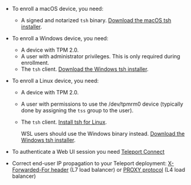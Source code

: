 - To enroll a macOS device, you need:
  - A signed and notarized `tsh` binary.
    [Download the macOS tsh installer](../../installation/macos.mdx).
- To enroll a Windows device, you need:
  - A device with TPM 2.0.
  - A user with administrator privileges. This is only required during enrollment.
  - The `tsh` client. [Download the Windows tsh installer](../../installation/windows.mdx).
- To enroll a Linux device, you need:
  - A device with TPM 2.0.
  - A user with permissions to use the /dev/tpmrm0 device (typically done by
    assigning the `tss` group to the user).
  - The `tsh` client. [Install tsh for Linux](../../installation/linux.mdx).

    WSL users should use the Windows binary instead.
    [Download the Windows tsh installer](../../installation/windows.mdx).

- To authenticate a Web UI session you need [Teleport Connect](
  ../../connect-your-client/teleport-connect.mdx#installation--upgrade)
- Correct end-user IP propagation to your Teleport deployment:
  [X-Forwarded-For header](../../reference/config.mdx#proxy-service) (L7 load
  balancer) or [PROXY protocol](
  ../../zero-trust-access/management/security/proxy-protocol.mdx) (L4 load balancer)
